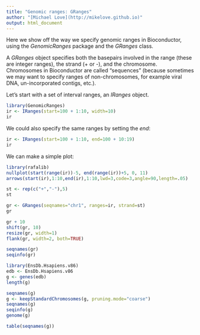 ```yaml
---
title: "Genomic ranges: GRanges"
author: "[Michael Love](http://mikelove.github.io)"
output: html_document
---
```


Here we show off the way we specify genomic ranges in Bioconductor,
using the *GenomicRanges* package and the *GRanges* class.

A *GRanges* object specifies both the basepairs involved in the range
(these are integer ranges), the strand (+ or -), and the
chromosome. Chromosomes in Bioconductor are called "sequences"
(because sometimes we may want to specify ranges of non-chromosomes,
for example viral DNA, un-incorporated contigs, etc.).

Let's start with a set of interval ranges, an *IRanges* object.

```r
library(GenomicRanges)
ir <- IRanges(start=100 + 1:10, width=10)
ir
```

We could also specify the same ranges by setting the *end*:

```r
ir <- IRanges(start=100 + 1:10, end=100 + 10:19)
ir
```

We can make a simple plot:

```r
library(rafalib)
nullplot(start(range(ir))-5, end(range(ir))+5, 0, 11)
arrows(start(ir),1:10,end(ir),1:10,lwd=3,code=3,angle=90,length=.05)
```


```r
st <- rep(c("+","-"),5)
st
```

```r
gr <- GRanges(seqnames="chr1", ranges=ir, strand=st)
gr
```

```r
gr + 10
shift(gr, 10)
resize(gr, width=1)
flank(gr, width=2, both=TRUE)
```

```r
seqnames(gr)
seqinfo(gr)
```

```r
library(EnsDb.Hsapiens.v86)
edb <- EnsDb.Hsapiens.v86
g <- genes(edb)
length(g)
```

```r
seqnames(g)
g <- keepStandardChromosomes(g, pruning.mode="coarse")
seqnames(g)
seqinfo(g)
genome(g)
```

```r
table(seqnames(g))
```
